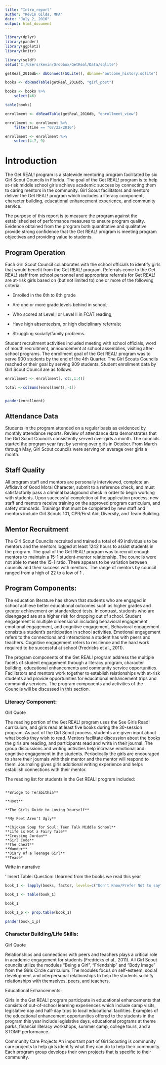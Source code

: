 ```yaml
---
title: "Intro_report"
author: "Kevin Gilds, MPA"
date: "July 2, 2016"
output: html_document
---
```



```r

library(dplyr)
library(pander)
library(ggplot2)
library(knitr)

library(sqldf)
setwd("C:/Users/kevin/Dropbox/GetReal/Data/sqlite")

getReal_2016db<- dbConnect(SQLite(), dbname="outcome_history.sqlite")

books <- dbReadTable(getReal_2016db, "girl_post")

books <- books %>%
    select(46)

table(books)

enrollment <- dbReadTable(getReal_2016db, "enrollment_view")

enrollment <- enrollment %>%
    filter(time == "07/22/2016")

enrollment <- enrollment %>%
    select(4:7, 9)

```


# Introduction
The Get REAL! program is a statewide mentoring program facilitated by six Girl Scout Councils in Florida. The goal of the Get REAL! program is to help at-risk middle school girls achieve academic success by connecting them to caring mentors in the community. Girl Scout facilitators and mentors deliver the Get REAL! program which includes a literacy component, character building, educational enhancement experience, and community service.

The purpose of this report is to measure the program against the established set of performance measures to ensure program quality. Evidence obtained from the program both quantitative and qualitative provide strong confidence that the Get REAL! program is meeting program objectives and providing value to students. 

## Program Operation

Each Girl Scout Council collaborates with the school officials to identify girls that would benefit from the Get REAL! program. Referrals come to the Get REAL! staff from school personnel and appropriate referrals for Get REAL! are at-risk girls based on (but not limited to) one or more of the following criteria:

* Enrolled in the 6th to 8th grade

* Are one or more grade levels behind in school;

* Who scored at Level l or Level II in FCAT reading;

* Have high absenteeism, or high disciplinary referrals;

* Struggling socially/family problems.

Student recruitment activities included meeting with school officials, word of mouth recruitment, announcement at school assemblies, visiting after-school programs. The enrollment goal of the Get REAL! program was to serve 900 students by the end of the 4th Quarter.  The Girl Scouts Councils reached or their goal by serving 909 students.  Student enrollment data by Girl Scout Council are as follows:


```r

enrollment <- enrollment[, c(5,1:4)]

total <-colSums(enrollment[,-1])


pander(enrollment)

```



## Attendance Data

Students in the program attended on a regular basis as evidenced by monthly attendance reports. Review of attendance data demonstrates that the Girl Scout Councils consistently served over girls a month.  The councils started the program year fast by serving over  girls in October.  From March through May, Girl Scout councils were serving on average over  girls a month. 

## Staff Quality

All program staff and mentors are personally interviewed, complete an Affidavit of Good Moral Character, submit to a reference check, and must satisfactorily pass a criminal background check in order to begin working with students. Upon successful completion of the application process, new staff and mentors receive training on the approved program curriculum, and safety standards. Trainings that must be completed by new staff and mentors include Girl Scouts 101, CPR/First Aid, Diversity, and Team Building.   

## Mentor Recruitment

The Girl Scout Councils recruited and trained a total of 49 individuals to be mentors and the mentors logged at least 1242  hours to assist students in the program. The goal of the Get REAL! program was to recruit enough mentors to maintain a 15-1 student-mentor relationship.  The councils were not able to meet the 15-1 ratio. There appears to be variation between councils and their success with mentors.  The range of mentors by council ranged from a high of 22 to a low of 1 .  



## Program Components:

The education literature has shown that students who are engaged in school achieve better educational outcomes such as higher grades and greater achievement on standardized tests. In contrast, students who are disengaged are at a higher risk for dropping out of school. Student engagement is multiple dimensional including behavioral engagement, emotional engagement, and cognitive engagement. Behavioral engagement consists a student's participation in school activities. Emotional engagement refers to the connections and interactions a student has with peers and teachers. Cognitive engagement refers to resilience and the hard work required to be successful at school (Fredricks et al., 2011).

The program components of the Get REAL! program address the multiple facets of student engagement through a literacy program, character building, educational enhancements and community service opportunities. Facilitators and mentors work together to establish relationships with at-risk students and provide opportunities for educational enhancement trips and community services. The program components and activities of the Councils will be discussed in this section.


### Literacy Component:

Girl Quote



The reading portion of the Get REAL! program uses the See Girls Read! curriculum, and girls read at least five books during the 30-session program. As part of the Girl Scout process, students are given input about what books they wish to read. Mentors facilitate discussion about the books the girls are reading, and participants read and write in their journal. The group discussions and writing activities help increase emotional and cognitive engagement in the students. Periodically the girls are encouraged to share their journals with their mentor and the mentor will respond to them. Journaling gives girls additional writing experience and helps establish connections with their mentor. 

The reading list for students in the Get REAL! program included:

```

**Bridge to Terabithia**

**Hoot**

**The Girls Guide to Loving Yourself**

**My Feet Aren't Ugly**

**Chicken Soup for Soul: Teen Talk Middle School**
**Life is Not a Fairy Tale**
**Crossing Jordan**
**Girl Code**
**The Cheat**
**Wonder**
**Diary of a Teenage Girl**
**Tease*

```

Write in narrative

'
Insert Table: Question: I learned from the books we read this year

```r
book_1 <- lapply(books, factor, levels=c("Don't Know/Prefer Not to say","Strongly Disagree", "Disagree", "Disagree a little","Agree a little", "Agree", "Strongly Agree" ), ordered=TRUE)

book_1 <- table(book_1)

book_1

book_1_p <- prop.table(book_1)

pander(book_1_p)

```


### Character Building/Life Skills:

Girl Quote



Relationships and connections with peers and teachers plays a critical role in academic engagement for students (Fredricks et al., 2011). All Girl Scout councils utilize the modules "Being a Girl", "Friendship" and "Body Image" from the Girls Circle curriculum. The modules focus on self-esteem, social development and interpersonal relationships to help the students solidify relationships with themselves, peers, and teachers.


Educational Enhancements:

Girls in the Get REAL! program participate in educational enhancements that consists of out-of-school learning experiences which  include camp visits, legislative day and half-day trips to local educational facilities.  Examples of the educational enhancement opportunities offered to the students in the program this year include legislative days, educational programs at theme parks, financial literacy workshops, summer camp, college tours, and a STOMP performance.


Community Care Projects
An important part of Girl Scouting is community care projects to help girls identify what they can do to help their community. Each program group develops their own projects that is specific to their community. 
 

